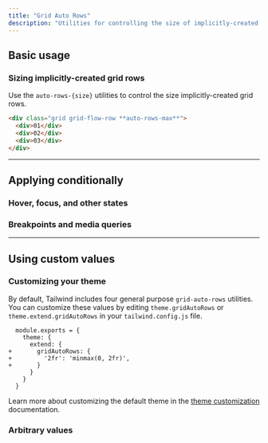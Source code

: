 ```yaml
---
title: "Grid Auto Rows"
description: "Utilities for controlling the size of implicitly-created grid rows."
---
```




## Basic usage

### Sizing implicitly-created grid rows

Use the `auto-rows-{size}` utilities to control the size implicitly-created grid rows.

```html
<div class="grid grid-flow-row **auto-rows-max**">
  <div>01</div>
  <div>02</div>
  <div>03</div>
</div>
```

---

## <Heading ignore>Applying conditionally</Heading>

### <Heading ignore>Hover, focus, and other states</Heading>

<HoverFocusAndOtherStates defaultClass="grid grid-flow-row auto-rows-max" featuredClass="auto-rows-min" />

### <Heading ignore>Breakpoints and media queries</Heading>

<BreakpointsAndMediaQueries defaultClass="grid grid-flow-row auto-rows-max" featuredClass="auto-rows-min" />

---

## Using custom values

### Customizing your theme

By default, Tailwind includes four general purpose `grid-auto-rows` utilities. You can customize these values by editing `theme.gridAutoRows` or `theme.extend.gridAutoRows` in your `tailwind.config.js` file.

```diff-js tailwind.config.js
  module.exports = {
    theme: {
      extend: {
+       gridAutoRows: {
+         '2fr': 'minmax(0, 2fr)',
+       }
      }
    }
  }
```

Learn more about customizing the default theme in the [theme customization](/docs/theme#customizing-the-default-theme) documentation.

### Arbitrary values

<ArbitraryValues property="grid-auto-rows" featuredClass="auto-rows-[minmax(0,_2fr)]" />
